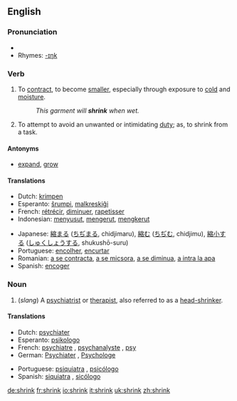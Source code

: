 ==English==

===Pronunciation===
*{{IPA|/'ʃɻɪɳk/}}
*Rhymes: [[Rhymes:English:-ɪŋk|-ɪŋk]]

===Verb===
{{en-verb|shrinks|shrinking|shrank|shrunk}}

#To [[contract]], to become [[smaller]], especially through exposure to [[cold]] and [[moisture]].
#:''This garment will '''shrink''' when wet.''
#To attempt to avoid an unwanted or intimidating [[duty]]; as, to shrink from a task.

====Antonyms====
*[[expand]], [[grow]]

====Translations====
{{top}}
*Dutch: [[krimpen]]
*Esperanto: [[ŝrumpi]], [[malkreskiĝi]]
*French: [[rétrécir]], [[diminuer]], [[rapetisser]]
*Indonesian: [[susut|menyusut]], [[kerut|mengerut]], [[kerut|mengkerut]]
{{mid}}
*Japanese: [[縮まる]] ([[ちぢまる]], chidjimaru), [[縮む]] ([[ちぢむ]], chidjimu), [[縮小]]する ([[しゅくしょう]]する, shukushō-suru)
*Portuguese: [[encolher]], [[encurtar]]
*Romanian: [[a se contracta]], [[a se micsora]], [[a se diminua]], [[a intra la apa]]
*Spanish: [[encoger]]
{{bottom}}

===Noun===
{{en-noun}}
#(''slang'') A [[psychiatrist]] or [[therapist]], also referred to as a [[head-shrinker]].

====Translations====
{{top}}
*Dutch: [[psychiater]]
*Esperanto: [[psikologo]]
*French: [[psychiatre]] {{m}}, [[psychanalyste]] {{m}}, [[psy]] {{m}}
*German: [[Psychiater]] {{m}}, [[Psychologe]]
{{mid}}
*Portuguese: [[psiquiatra]] {{mf}}, [[psicólogo]] {{m}}
*Spanish: [[siquiatra]] {{mf}}, [[sicólogo]] {{m}}
{{bottom}}

[[de:shrink]]
[[fr:shrink]]
[[io:shrink]]
[[it:shrink]]
[[uk:shrink]]
[[zh:shrink]]